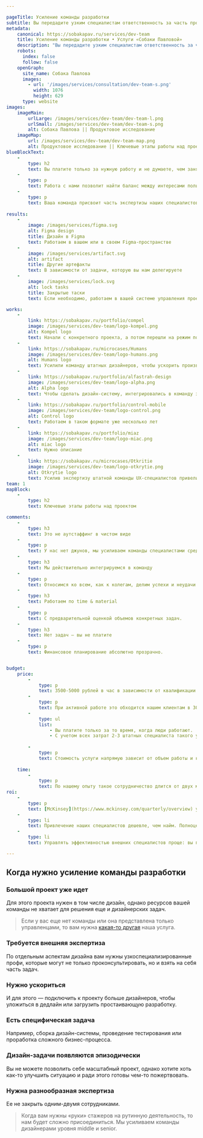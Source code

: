```yaml
---

pageTitle: Усиление команды разработки
subtitle: Вы передадите узким специалистам ответственность за часть производственного процесса или определенный класс дизайн-задач. Мы впишемся в команду.
metadata:
    canonical: https://sobakapav.ru/services/dev-team
    title: Усиление команды разработки • Услуги «Собаки Павловой»
    description: "Вы передадите узким специалистам ответственность за часть производственного процесса или определенный класс дизайн-задач. Мы впишемся в команду"
    robots:
      index: false
      follow: false
    openGraph:
      site_name: Собака Павлова
      images:
        - url: '/images/services/consultation/dev-team-s.png'
          width: 1076
          height: 629
      type: website
images:
    imageMain:
        urlLarge: /images/services/dev-team/dev-team-l.png 
        urlSmall: /images/services/dev-team/dev-team-s.png
        alt: Собака Павлова || Продуктовое исследование
    imageMap:
        url: /images/services/dev-team/dev-team-map.png
        alt: Продуктовое исследование || Ключевые этапы работы над проектом
blueBlockText:
    -
        type: h2
        text: Вы платите только за нужную работу и не думаете, чем занять специалистов, когда у них нет задач
    -
        type: p
        text: Работа с нами позволит найти баланс между интересами пользователей и бизнеса.
    -
        type: p
        text: Ваша команда присвоит часть экспертизы наших специалистов.
    
results:
    -
        image: /images/services/figma.svg
        alt: Figma design
        title: Дизайн в Figma
        text: Работаем в вашем или в своем Figma-пространстве
    -
        image: /images/services/artifact.svg
        alt: artifact
        title: Другие артефакты
        text: В зависимости от задачи, которую вы нам делегируете
    -
        image: /images/services/lock.svg
        alt: lock tasks
        title: Закрытые таски
        text: Если необходимо, работаем в вашей системе управления проектом

works:
    -
        link: https://sobakapav.ru/portfolio/compel
        image: /images/services/dev-team/logo-kompel.png
        alt: Kompel logo
        text: Начали с конкретного проекта, а потом перешли на режим постоянного присутствия в команде.
    -
        link: https://sobakapav.ru/microcases/Humans
        image: /images/services/dev-team/logo-humans.png
        alt: Humans logo
        text: Усилили команду штатных дизайнеров, чтобы ускорить производство дизайна.   
    -
        link: https://sobakapav.ru/portfolio/alfastrah-design
        image: /images/services/dev-team/logo-alpha.png
        alt: Alpha logo
        text: Чтобы сделать дизайн-систему, интегрировались в команду заказчика.
    -
        link: https://sobakapav.ru/portfolio/control-mobile
        image: /images/services/dev-team/logo-control.png
        alt: Control logo
        text: Работаем в таком формате уже несколько лет    
    -
        link: https://sobakapav.ru/portfolio/miaz
        image: /images/services/dev-team/logo-miac.png
        alt: miac logo
        text: Нужно описание  
    -
        link: https://sobakapav.ru/microcases/Otkritie
        image: /images/services/dev-team/logo-otkrytie.png
        alt: Otkrytie logo
        text: Усилив экспертизу штатной команды UX-специалистов привели банк-клиент в соответствие отраслевым стандартом.
team: 1        
mapBlock:
    -
        type: h2
        text: Ключевые этапы работы над проектом

comments:
    -
        type: h3
        text: Это не аутстаффинг в чистом виде
    -
        type: p
        text: У нас нет джунов, мы усиливаем команды специалистами среднего и высокого уровня.
    -
        type: h3
        text: Мы действительно интегрируемся в команду
    -
        type: p
        text: Относимся ко всем, как к колегам, делим успехи и неудачи. Если вам нужен более формализованное взаимодействие с подрядчиками, то этот формат не подойдет, но мы можем предложить продуктовый дизайн.
    -
        type: h3
        text: Работаем по time & material 
    -
        type: p
        text: С предварительной оценкой объемов конкретных задач.
    -
        type: h3
        text: Нет задач — вы не платите
    -
        type: p
        text: Финансовое планирование абсолютно прозрачно.


budget:
    price:
        -
            type: p
            text: 3500-5000 рублей в час в зависимости от квалификации специалиста.
        -
            type: p
            text: При активной работе это обходится нашим клиентам в 300-400 тысяч рублей в месяц за команду из 2-3 человек.
        -
            type: ul
            list: 
                - Вы платите только за то время, когда люди работают.
                - С учетом всех затрат 2-3 штатных специалиста такого уровня обходятся заметно дороже.
                
        -
            type: p
            text: Стоимость услуги напрямую зависит от объем работы и количества необходимых специалистов.
       
    time:
        -
            type: p
            text: По нашему опыту такое сотрудничество длится от двух месяцев до 5-6 лет.
roi:
    -
        type: p
        text: [McKinsey](https://www.mckinsey.com/quarterly/overview) утверждают, что инвестиции в дизайн в целом позволяют компаниям [добиться существенного эффекта](https://www.mckinsey.com/capabilities/mckinsey-design/our-insights/the-business-value-of-design). В случае с усилением команды выгоды легко посчитать, а затраты просто контролировать.
    -
        type: li
        text: Привлечение наших специалистов дешевле, чем найм. Полноценная дизайн-команда — это минимум 3-4 человека разной квалификации со всем набором дополнительных издержек: налоги, стоимость найма, отпусков, больничных, оборудования, лицензий, простоя, увольнения.
    -
        type: li
        text: Управлять эффективностью внешних специалистов проще: вы платите только за нужную работу и не думаете про то, чем занять специалистов, когда у них нет задач. Это позволяет сфокусироваться на проекте, а не на загрузке людей. 

---
```


## Когда нужно усиление команды разработки

### Большой проект уже идет

Для этого проекта нужен в том числе дизайн, однако ресурсов вашей команды не хватает для решения еще и дизайнерских задач.

> Если у вас еще нет команды или она представлена только управленцами, то вам нужна [какая-то другая](/services) наша услуга.

### Требуется внешняя экспертиза

По отдельным аспектам дизайна вам нужны узкоспециализированные профи, которые могут не только проконсультировать, но и взять на себя часть задач. 

### Нужно ускориться

И для этого — подключить к проекту больше дизайнеров, чтобы уложиться в дедлайн или загрузить простаивающую разработку.

### Есть специфическая задача

Например, сборка дизайн-системы, проведение тестирования или проработка сложного бизнес-процесса.

### Дизайн-задачи появляются эпизодически

Вы не можете позволить себе масштабный проект, однако хотите хоть как-то улучшить ситуацию и ради этого готовы чем-то пожертвовать.

### Нужна разнообразная экспертиза

Ее не закрыть одним-двумя сотрудниками.

> Когда вам нужны «руки» стажеров на рутинную деятельность, то нам будет сложно присоединиться. Мы усиливаем команды дизайнерами уровня middle и senior.
